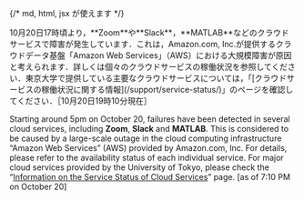 {/* md, html, jsx が使えます */}

<div class="box--alert">
  10月20日17時頃より，**Zoom**や**Slack**，**MATLAB**などのクラウドサービスで障害が発生しています．これは，Amazon.com, Inc.が提供するクラウドデータ基盤「Amazon Web Services」（AWS）における大規模障害が原因と考えられます．詳しくは個々のクラウドサービスの稼働状況を参照してください．東京大学で提供している主要なクラウドサービスについては，「[クラウドサービスの稼働状況に関する情報](/support/service-status/)」のページを確認してください．［10月20日19時10分現在］

  Starting around 5pm on October 20, failures have been detected in several cloud services, including **Zoom**, **Slack** and **MATLAB**. This is considered to be caused by a large-scale outage in the cloud computing infrastructure “Amazon Web Services” (AWS) provided by Amazon.com, Inc. For details, please refer to the availability status of each individual service. For major cloud services provided by the University of Tokyo, please check the “[Information on the Service Status of Cloud Services](/en/support/service-status/)” page. [as of 7:10 PM on October 20]
</div>
